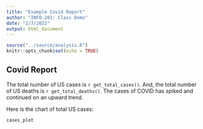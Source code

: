 ```yaml
---
title: "Example Covid Report"
author: "INFO-201: Class Demo"
date: "2/7/2022"
output: html_document
---
```


```r
source("../source/analysis.R")
knitr::opts_chunk$set(echo = TRUE)
```

## Covid Report
The total number of US cases is `r get_total_cases()`. And, the total number of US deaths is `r get_total_deaths()`. The cases of COVID has spiked and continued on an upward trend.


Here is the chart of total US cases:
``` r
cases_plot
```

